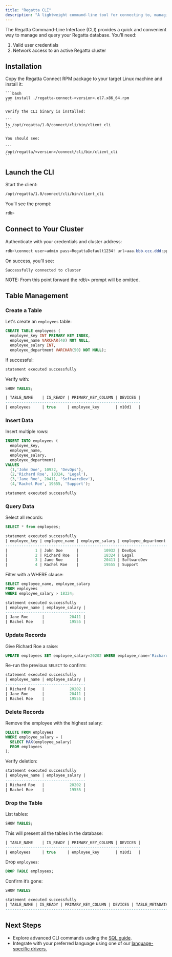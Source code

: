 ```yaml
---
title: "Regatta CLI"
description: "A lightweight command-line tool for connecting to, managing, and querying your Regatta database clusters."
---
```


The Regatta Command-Line Interface (CLI) provides a quick and convenient way to manage and query your Regatta database. You’ll need:

1. Valid user credentials
2. Network access to an active Regatta cluster

## Installation

<Tabs>
  <Tab title="Linux">
    Copy the Regatta Connect RPM package to your target Linux machine and install it:

    ```bash
    yum install ./regatta-connect-<version>.el7.x86_64.rpm
    ```

    Verify the CLI binary is installed:

    ```
    ls /opt/regatta/1.0/connect/cli/bin/client_cli
    ```

    You should see:

    ```
    /opt/regatta/<version>/connect/cli/bin/client_cli
    ```
  </Tab>
</Tabs>

## Launch the CLI

Start the client:

```bash
/opt/regatta/1.0/connect/cli/bin/client_cli
```

You’ll see the prompt:

```powershell
rdb>
```

## Connect to Your Cluster

Authenticate with your credentials and cluster address:

```powershell
rdb>\connect user=admin pass=RegattaDefault1234! url=aaa.bbb.ccc.ddd:ppp
```

On success, you’ll see:

```
Successfully connected to cluster 
```

<Note>
  NOTE: From this point forward the rdb\> prompt will be omitted.
</Note>

## Table Management

### Create a Table

Let's create an `employees` table:

```sql
CREATE TABLE employees (
  employee_key INT PRIMARY KEY INDEX,
  employee_name VARCHAR(40) NOT NULL,
  employee_salary INT,
  employee_department VARCHAR(50) NOT NULL);
```

If successful:

```sql
statement executed successfully 
```

Verify with:

```sql
SHOW TABLES;
```

```sql
| TABLE_NAME    | IS_READY | PRIMARY_KEY_COLUMN | DEVICES |
-----------------------------------------------------------
| employees     | true     | employee_key       | m10d1   |
```

### Insert Data

Insert multiple rows:

```sql
INSERT INTO employees (
  employee_key,
  employee_name,
  employee_salary,
  employee_department)
VALUES 
  (1,'John Doe', 10932, 'DevOps'),    
  (2,'Richard Roe', 18324, 'Legal'),
  (3,'Jane Roe', 20411, 'SoftwareDev'),
  (4,'Rachel Roe', 19555, 'Support');
```

```sql
statement executed successfully  
```

### Query Data

Select all records:

```sql
SELECT * from employees;
```

```sql
statement executed successfully
| employee_key | employee_name | employee_salary | employee_department |
------------------------------------------------------------------------
|            1 | John Doe      |           10932 | DevOps              |
|            2 | Richard Roe   |           18324 | Legal               |
|            3 | Jane Roe      |           20411 | SoftwareDev         |
|            4 | Rachel Roe    |           19555 | Support             |
```

Filter with a WHERE clause:

```sql
SELECT employee_name, employee_salary
FROM employees
WHERE employee_salary > 18324;
```

```sql
statement executed successfully
| employee_name | employee_salary |
-----------------------------------
| Jane Roe      |           20411 |
| Rachel Roe    |           19555 |
```

### Update Records

Give Richard Roe a raise:

```sql
UPDATE employees SET employee_salary=20202 WHERE employee_name='Richard Roe';
```

Re-run the previous `SELECT` to confirm:

```sql
statement executed successfully
| employee_name | employee_salary |
-----------------------------------
| Richard Roe   |           20202 |
| Jane Roe      |           20411 |
| Rachel Roe    |           19555 |
```

### Delete Records

Remove the employee with the highest salary:

```sql
DELETE FROM employees
WHERE employee_salary = (
  SELECT MAX(employee_salary)
  FROM employees
);
```

Verify deletion:

```sql
statement executed successfully
| employee_name | employee_salary |
-----------------------------------
| Richard Roe   |           20202 |
| Rachel Roe    |           19555 |
```

### Drop the Table

List tables:

```sql
SHOW TABLES;
```

This will present all the tables in the database:

```sql
| TABLE_NAME    | IS_READY | PRIMARY_KEY_COLUMN | DEVICES |
-----------------------------------------------------------
| employees     | true     | employee_key       | m10d1   |
```

Drop `employees`:

```sql
DROP TABLE employees;
```

Confirm it’s gone:

```sql
SHOW TABLES
```

```sql
statement executed successfully
| TABLE_NAME | IS_READY | PRIMARY_KEY_COLUMN | DEVICES | TABLE_METADATA |
-------------------------------------------------------------------------
```

## Next Steps

- Explore advanced CLI commands usding the [SQL guide](/sql/specification).
- Integrate with your preferred language using one of our [language-specific drivers.](/drivers-and-clients/connecting-applications-to-regatta)